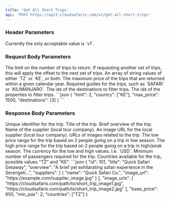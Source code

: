 ```yaml
---
title: 'Get All Short Trips'
api: 'POST https://api3.cloudsafaris.com/v1/get-all-short-trips'
---
```


### Header Parameters
<ParamField header="CloudSafaris-API-Version" type="string" default="v1">
  Currently the only acceptable value is `v1`.
</ParamField>

### Request Body Parameters

<ParamField body="limit" type="number" default={200}>
  The limit on the number of trips to return.
</ParamField>

<ParamField body="offset" type="number" default={0}>
    If requesting another set of trips, this will apply the offset to the next set of trips.
</ParamField>

<ParamField body="country" type="string[]" default="none">
    An array of string values of either `TZ` or `KE`, or both.
</ParamField>

<ParamField body="max_price" type="number" default="none">
    The maximum price of the trips that are returned within a given calendar year.
</ParamField>

<ParamField body="required_guides" type="string[]" default="none">
    Required guides for the trips, such as `SAFARI` or `KILIMANJARO`.
</ParamField>

<ParamField body="destinations" type="number[]" default="none">
    The ids of the destinations to filter trips.
</ParamField>

<ParamField body="properties" type="number[]" default="none">
    The ids of the properties to filter trips.
</ParamField>

<RequestExample>
  ```json
  {
    "limit": 2,
    "country": ["KE"],
    "max_price": 1500,
    "destinations": [3]
  }
```
</RequestExample>

### Response Body Parameters
<ResponseField name="id" type="number">
    Unique identifier for the trip.
</ResponseField>
<ResponseField name="title" type="string">
    Title of the trip.
</ResponseField>
<ResponseField name="overview" type="string">
    Brief overview of the trip.
</ResponseField>
<ResponseField name="suppliers" type="object[]">
    <Expandable title="properties" defaultOpen={true}>
        <ResponseField name="name" type="string">
            Name of the supplier (local tour company).
        </ResponseField>
        <ResponseField name="image_url" type="string">
            An image URL for the local supplier (local tour company).
        </ResponseField>
    </Expandable>
</ResponseField>
<ResponseField name="image_urls" type="string[]">
    URLs of images related to the trip.
</ResponseField>
<ResponseField name="pricing" type="object">
    <Expandable title="properties" defaultOpen={true}>
        <ResponseField name="low" type="number">
            The low price range for the trip based on 2 people going on a trip in low season.
        </ResponseField>
        <ResponseField name="high" type="number">
            The high price range for the trip based on 2 people going on a trip in high/peak season.
        </ResponseField>
        <ResponseField name="currency" type="string">
            The currency for the low and high values. I.e. `USD`.
        </ResponseField>
    </Expandable>
</ResponseField>
<ResponseField name="min_pax" type="number">
    Minimum number of passengers required for the trip.
</ResponseField>
<ResponseField name="countries" type="string[]">
    Countries available for the trip, possible values "TZ" and "KE".
</ResponseField>
<ResponseExample>
```json
{
    "id": 101,
    "title": "Quick Safari Getaway",
    "overview": "A brief yet exhilarating safari experience in the Serengeti...",
    "suppliers": [
        {
            "name": "Quick Safari Co.",
            "image_url": "https://example.com/supplier_image.jpg"
        }
    ],
    "image_urls": [
        "https://cloudsafaris.com/path/to/short_trip_image1.jpg",
        "https://cloudsafaris.com/path/to/short_trip_image2.jpg"
    ],
    "base_price": 950,
    "min_pax": 2,
    "countries": ["TZ"]
}
</ResponseExample>